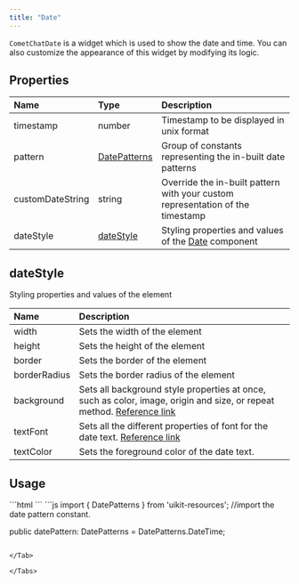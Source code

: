 ```yaml
---
title: "Date"
---
```


`CometChatDate` is a widget which is used to show the date and time. You can also customize the appearance of this widget by modifying its logic.

## Properties

| Name             | Type                                             | Description                                                                      |
| :---------------- | :------------------------------------------------ | :-------------------------------------------------------------------------------- |
| timestamp        | number                                           | Timestamp to be displayed in unix format                                         |
| pattern          | [DatePatterns](/web-shared/datepatterns)    | Group of constants representing the in-built date patterns                       |
| customDateString | string                                           | Override the in-built pattern with your custom representation of the timestamp   |
| dateStyle        | [dateStyle](/ui-kit/angular/date#datestyle) | Styling properties and values of the [Date](/ui-kit/angular/date) component |

## dateStyle

Styling properties and values of the element

| Name         | Description                                                                                                                                                                          |
| :------------ | :------------------------------------------------------------------------------------------------------------------------------------------------------------------------------------ |
| width        | Sets the width of the element                                                                                                                                                        |
| height       | Sets the height of the element                                                                                                                                                       |
| border       | Sets the border of the element                                                                                                                                                       |
| borderRadius | Sets the border radius of the element                                                                                                                                                |
| background   | Sets all background style properties at once, such as color, image, origin and size, or repeat method. [Reference link](https://developer.mozilla.org/en-US/docs/Web/CSS/background) |
| textFont     | Sets all the different properties of font for the date text. [Reference link](https://developer.mozilla.org/en-US/docs/Web/CSS/font)                                                 |
| textColor    | Sets the foreground color of the date text.                                                                                                                                          |

## Usage

<Tabs>
<Tab title="HTML">
```html
<!-- make use of the element; format the timestamp to the in-built time pattern -->
<cometchat-date
[timestamp]="'1686234301'"
[pattern]="datePattern"
></cometchat-date>
```

</Tab>

<Tab title="JavaScript">
```js
import { DatePatterns } from 'uikit-resources'; //import the date pattern constant.

public datePattern: DatePatterns = DatePatterns.DateTime;
```

</Tab>

</Tabs>
